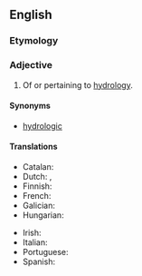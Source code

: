 ==English==

===Etymology===
{{suffix|en|hydrologic|al}}

===Adjective===
{{en-adj|-}}

# Of or pertaining to [[hydrology]].

====Synonyms====
* [[hydrologic]]

====Translations====
{{trans-top|pertaining to hydrology}}
* Catalan: {{t|ca|hidrològic}}
* Dutch: {{t|nl|hydrologisch}}, {{t|nl|waterkundig}}
* Finnish: {{t+|fi|hydrologinen}}
* French: {{t+|fr|hydrologique}}
* Galician: {{t|gl|hidrolóxico}}
* Hungarian: {{t|hu|víztani}}
{{trans-mid}}
* Irish: {{t|ga|hidreolaíoch}}
* Italian: {{t+|it|idrologico}}
* Portuguese: {{t|pt|hidrológico}}
* Spanish: {{t|es|hidrológico}}
{{trans-bottom}}